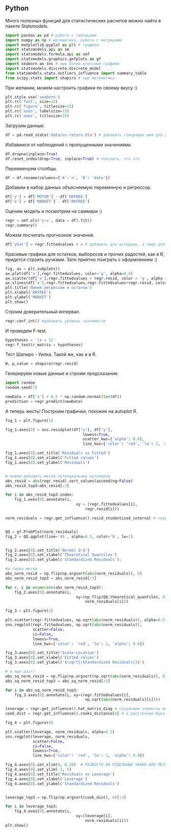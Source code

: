 ## Python

Много полезных функций для статистических расчетов можно найти в пакете Statsmodels. 

```python
import pandas as pd # работа с таблицами
import numpy as np # математика, работа с матрицами
import matplotlib.pyplot as plt # графики
import statsmodels.api as sm
import statsmodels.formula.api as smf
import statsmodels.graphics.gofplots as gf
import seaborn as sns # еще более классные графики
import statsmodels.discrete.discrete_model
from statsmodels.stats.outliers_influence import summary_table
from scipy.stats import shapiro # еще математика
```

При желании, можем настроить графики по своему вкусу :)

```python
plt.style.use('seaborn')
plt.rc('font', size=14)
plt.rc('figure', titlesize=15)
plt.rc('axes', labelsize=15)
plt.rc('axes', titlesize=15)
```

Загрузим данные.

```python
df = pd.read_stata('data/us-return.dta') # добавить говорящее имя для данных
```

Избавимся от наблюдений с пропущенными значениями. 

```python
df.dropna(inplace=True)
df.reset_index(drop=True, inplace=True) # пояснить, что это
```

Переименуем столбцы.

```python
df = df.rename(columns={'A':'n', 'B': 'date'})
```

Добавим в набор данных объясняемую переменную и регрессор.

```python
df['y'] = df['MOTOR'] - df['RKFREE']
df['x'] = df['MARKET'] - df['RKFREE'] 
```

Оценим модель и посмотрим на саммари :)

```python
regr = smf.ols('y~x', data = df).fit()
regr.summary()
```

Можем посчитать прогнозное значение. 

```python
df['yhat'] = regr.fittedvalues # в R добавить для исходных, а сюда для новых
```

Красивые графики для остатков, выборосов и прочих радостей, как в R, придется строить ручками. Зато приятно поиграть с оформлением :)

```python
fig, ax = plt.subplots()
ax.plot(df['x'],regr.fittedvalues, color='g', alpha=0.8)
ax.scatter(df['x'],regr.fittedvalues + regr.resid, color = 'g', alpha = 0.8, s = 40)
ax.vlines(df['x'],regr.fittedvalues,regr.fittedvalues+regr.resid, color='gray', alpha=0.5)
plt.title('Линия регрессии и остатки')
plt.xlabel('RKFREE')
plt.ylabel('MARKET')
plt.show()
```

Строим доверительный интервал.

```python
regr.conf_int() #добавить уровень значимости
```

И проведем F-test.

```python
hypotheses = '(x = 1)'
regr.f_test(r_matrix = hypotheses)
```

Тест Шапиро - Уилка. Такой же, как и в R. 
```python
W, p_value = shapiro(regr.resid)
```


Генерируем новые данные и строим предсказание.

```python
import random
random.seed(7)

newData = df['x'] + 0.5 * np.random.normal(len(df))
prediction = regr.predict(newData)
```

А теперь жесть! Построим графички, похожие на autoplot R.
```python
fig_1 = plt.figure(1)

fig_1.axes[0] = sns.residplot(df['x'], df['y'],
                                  lowess=True,
                                  scatter_kws={'alpha': 0.6},
                                  line_kws={'color': 'red', 'lw': 2, 'alpha': 0.8})

fig_1.axes[0].set_title('Residuals vs Fitted')
fig_1.axes[0].set_xlabel('Fitted values')
fig_1.axes[0].set_ylabel('Residuals')


# можем добавить метки потенциальных аутлаеров
abs_resid = abs(regr.resid).sort_values(ascending=False)
abs_resid_top3=abs_resid[:3]

for i in abs_resid_top3.index:
    fig_1.axes[0].annotate(i, 
                               xy = (regr.fittedvalues[i], 
                                   regr.resid[i]))
```


```python
norm_residuals = regr.get_influence().resid_studentized_internal # сохраним стьюдентизированные остатки 


QQ = gf.ProbPlot(norm_residuals)
fig_2 = QQ.qqplot(line='45', alpha=0.5, color='b', lw=1)


fig_2.axes[0].set_title('Normal Q-Q')
fig_2.axes[0].set_xlabel('Theoretical Quantiles')
fig_2.axes[0].set_ylabel('Standardized Residuals');

#и снова метки
abs_norm_resid = np.flip(np.argsort(abs(norm_residuals)), 0)
abs_norm_resid_top3 = abs_norm_resid[:3]

for r, i in enumerate(abs_norm_resid_top3):
    fig_2.axes[0].annotate(i, 
                               xy=(np.flip(QQ.theoretical_quantiles, 0)[r],
                                   norm_residuals[i]))
```


```python
fig_3 = plt.figure(3)

plt.scatter(regr.fittedvalues, np.sqrt(abs(norm_residuals)), alpha=0.5)
sns.regplot(regr.fittedvalues, np.sqrt(abs(norm_residuals)), 
            scatter=False, 
            ci=False, 
            lowess=True,
            line_kws={'color': 'red', 'lw': 1, 'alpha': 0.6})

fig_3.axes[0].set_title('Scale-Location')
fig_3.axes[0].set_xlabel('Fitted values')
fig_3.axes[0].set_ylabel('$\sqrt{|Standardized Residuals|}$')

# и еще раз!)
abs_sq_norm_resid = np.flip(np.argsort(np.sqrt(abs(norm_residuals)), 0))
abs_sq_norm_resid_top3 = abs_sq_norm_resid[:3]

for i in abs_sq_norm_resid_top3:
    fig_3.axes[0].annotate(i, xy=(regr.fittedvalues[i], 
                                   np.sqrt(abs(norm_residuals)[i])))
```

```python
leverage = regr.get_influence().hat_matrix_diag # сохраняем элементы матрицы-шляпницы
cook_dist = regr.get_influence().cooks_distance[0] # и расстояние Кука

fig_4 = plt.figure(4)

plt.scatter(leverage, norm_residuals, alpha=0.5)
sns.regplot(leverage, norm_residuals, 
            scatter=False, 
            ci=False, 
            lowess=True,
            line_kws={'color': 'red', 'lw': 1, 'alpha': 0.8})

fig_4.axes[0].set_xlim(0, 0.20)  # РАЗВЕСТИ НА ОТДЕЛЬНЫЕ ЧАНКИ ИЛИ MESSAGE = FALSE
fig_4.axes[0].set_ylim(-3, 5)
fig_4.axes[0].set_title('Residuals vs Leverage')
fig_4.axes[0].set_xlabel('Leverage')
fig_4.axes[0].set_ylabel('Standardized Residuals')


leverage_top3 = np.flip(np.argsort(cook_dist), 0)[:3]

for i in leverage_top3:
    fig_4.axes[0].annotate(i, 
                               xy=(leverage[i], 
                                   norm_residuals[i]))
plt.show()
```
